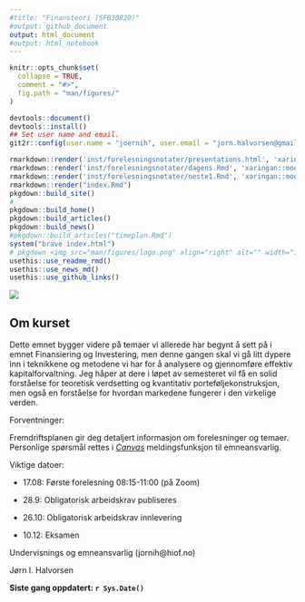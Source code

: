 ```yaml
---
#title: "Finansteori (SFB30820)"
#output: github_document
output: html_document
#output: html_notebook
---
```


<!-- README.md is generated from README.Rmd. Please edit that file -->

```r
knitr::opts_chunk$set(
  collapse = TRUE,
  comment = "#>",
  fig.path = "man/figures/"
)
```

```r
devtools::document()
devtools::install()
## Set user name and email.
git2r::config(user.name = "joernih", user.email = "jorn.halvorsen@gmail.com")
```

```r
rmarkdown::render('inst/forelesningsnotater/presentations.html', 'xaringan::moon_reader')
rmarkdown::render('inst/forelesningsnotater/dagens.Rmd', 'xaringan::moon_reader')
rmarkdown::render('inst/forelesningsnotater/neste1.Rmd', 'xaringan::moon_reader')
rmarkdown::render("index.Rmd")
pkgdown::build_site()
#
pkgdown::build_home()
pkgdown::build_articles()
pkgdown::build_news()
#pkgdown::build_articles("timeplan.Rmd")
system("brave index.html")
# pkgdown <img src="man/figures/logo.png" align="right" alt="" width="120" />
usethis::use_readme_rmd()
usethis::use_news_md()
usethis::use_github_links()
```

![](man/figures/01_finans.jpg)

## Om kurset

Dette emnet bygger videre på temaer vi allerede har begynt å sett på i emnet Finansiering og Investering, men denne gangen skal vi gå litt dypere inn i teknikkene og metodene vi har for å analysere og gjennomføre effektiv kapitalforvaltning. Jeg håper at dere i løpet av semesteret vil få en solid forståelse for teoretisk verdsetting og kvantitativ porteføljekonstruksjon, men også en forståelse for hvordan markedene fungerer i den virkelige verden.

Forventninger:

Fremdriftsplanen gir deg detaljert informasjon om forelesninger og temaer. Personlige spørsmål rettes i [*Canvas*]() meldingsfunksjon til emneansvarlig. 

Viktige datoer: 

- 17.08: Første forelesning 08:15-11:00 (på Zoom)

- 28.9: Obligatorisk arbeidskrav publiseres

- 26.10: Obligatorisk arbeidskrav innlevering

- 10.12: Eksamen

Undervisnings og emneansvarlig (jornih@hiof.no)

Jørn I. Halvorsen

**Siste gang oppdatert: `r Sys.Date()`**

